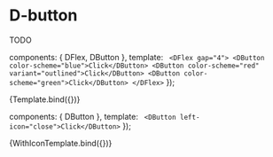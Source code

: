 
<Meta title="Components/Button" component={DButton} />

# D-button

TODO

  components: { DFlex, DButton },
  template: `
  <DFlex gap="4">
    <DButton color-scheme="blue">Click</DButton>
    <DButton color-scheme="red" variant="outlined">Click</DButton>
    <DButton color-scheme="green">Click</DButton>
  </DFlex>`
});

<Canvas>
  <Story name="Default">{Template.bind({})}</Story>
</Canvas>

  components: { DButton },
  template: `
  <DButton left-icon="close">Click</DButton>`
});

<Canvas>
  <Story name="With Icon">{WithIconTemplate.bind({})}</Story>
</Canvas>
